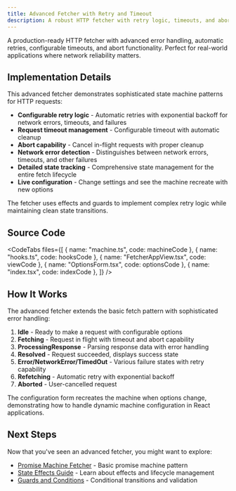 ```yaml
---
title: Advanced Fetcher with Retry and Timeout
description: A robust HTTP fetcher with retry logic, timeouts, and abort functionality
---
```



A production-ready HTTP fetcher with advanced error handling, automatic retries, configurable timeouts, and abort functionality. Perfect for real-world applications where network reliability matters.

<div className="not-content">
  <FetcherExample client:only="react" />
</div>

## Implementation Details

This advanced fetcher demonstrates sophisticated state machine patterns for HTTP requests:

- **Configurable retry logic** - Automatic retries with exponential backoff for network errors, timeouts, and failures
- **Request timeout management** - Configurable timeout with automatic cleanup
- **Abort capability** - Cancel in-flight requests with proper cleanup
- **Network error detection** - Distinguishes between network errors, timeouts, and other failures
- **Detailed state tracking** - Comprehensive state management for the entire fetch lifecycle
- **Live configuration** - Change settings and see the machine recreate with new options

The fetcher uses effects and guards to implement complex retry logic while maintaining clean state transitions.

## Source Code

<CodeTabs
  files={[
    { name: "machine.ts", code: machineCode },
    { name: "hooks.ts", code: hooksCode },
    { name: "FetcherAppView.tsx", code: viewCode },
    { name: "OptionsForm.tsx", code: optionsCode },
    { name: "index.tsx", code: indexCode },
  ]}
/>

## How It Works

The advanced fetcher extends the basic fetch pattern with sophisticated error handling:

1. **Idle** - Ready to make a request with configurable options
2. **Fetching** - Request in flight with timeout and abort capability
3. **ProcessingResponse** - Parsing response data with error handling
4. **Resolved** - Request succeeded, displays success state
5. **Error/NetworkError/TimedOut** - Various failure states with retry capability
6. **Refetching** - Automatic retry with exponential backoff
7. **Aborted** - User-cancelled request

The configuration form recreates the machine when options change, demonstrating how to handle dynamic machine configuration in React applications.

## Next Steps

Now that you've seen an advanced fetcher, you might want to explore:

- [Promise Machine Fetcher](/examples/promise-machine-fetcher) - Basic promise machine pattern
- [State Effects Guide](/guides/effects) - Learn about effects and lifecycle management
- [Guards and Conditions](/guides/guards) - Conditional transitions and validation
